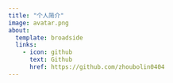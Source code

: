 ```yaml
---
title: "个人简介"
image: avatar.png
about:
  template: broadside
  links:
    - icon: github
      text: Github
      href: https://github.com/zhoubolin0404
---
```


